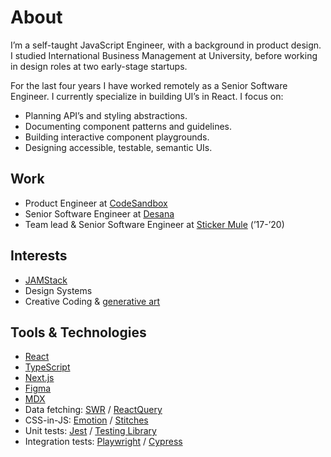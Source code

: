 
<Meta
  description="Self-taught JavaScript Engineer with a background in product design."
  title="About"
/>

# About

I’m a self-taught JavaScript Engineer, with a background in product design. I
studied International Business Management at University, before working in
design roles at two early-stage startups.

For the last four years I have worked remotely as a Senior Software Engineer. I
currently specialize in building UI’s in React. I focus on:

- Planning API’s and styling abstractions.
- Documenting component patterns and guidelines.
- Building interactive component playgrounds.
- Designing accessible, testable, semantic UIs.

## Work

- Product Engineer at [CodeSandbox](https://codesandbox.io/)
- Senior Software Engineer at [Desana](https://desana.io/)
- Team lead &amp; Senior Software Engineer at
  [Sticker Mule](https://www.stickermule.com/) (’17-’20)

## Interests

- [JAMStack](https://jamstack.wtf/)
- Design Systems
- Creative Coding &amp; [generative art](/sketches)

## Tools &amp; Technologies

- [React](https://reactjs.org/)
- [TypeScript](https://reactjs.org/)
- [Next.js](https://nextjs.org/)
- [Figma](https://www.figma.com/)
- [MDX](https://mdxjs.com/)
- Data fetching: [SWR](https://swr.vercel.app/) /
  [ReactQuery](https://react-query.tanstack.com/)
- CSS-in-JS: [Emotion](https://emotion.sh/docs/introduction) /
  [Stitches](https://stitches.dev/)
- Unit tests: [Jest](https://jestjs.io/) /
  [Testing Library](https://testing-library.com/)
- Integration tests: [Playwright](https://playwright.dev/) /
  [Cypress](https://www.cypress.io/)
